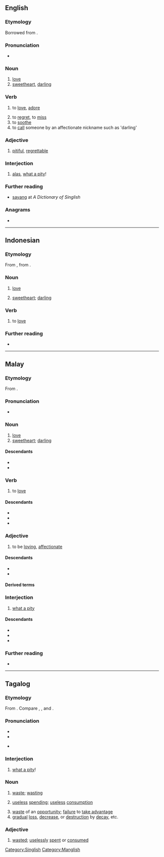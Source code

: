 ==English==

===Etymology===
Borrowed from {{bor|en|ms|sayang}}.

===Pronunciation===
* {{a|Singapore English|Malaysian English}} {{IPA|en|/ˈsʌɪjɑŋ/}}

===Noun===
{{en-noun|-}} {{term-label|en|Singapore|Malaysia|colloquial}}
# [[love]]
# [[sweetheart]], [[darling]]

===Verb===
{{head|en|verb|{{glossary|indeclinable}}}} {{term-label|en|Singapore|Malaysia|colloquial}}
# to [[love]], [[adore]]
#: {{ux|en|He does '''sayang''' me a lot}}
# to [[regret]], to [[miss]] {{gloss|regret the absence of}}
# to [[soothe]]
# to [[call]] someone by an affectionate nickname such as 'darling'

===Adjective===
{{en-adj}} {{term-label|en|Singapore|Malaysia|colloquial}}
# [[pitiful]], [[regrettable]]

===Interjection===
{{en-interjection}} {{term-label|en|Singapore|Malaysia|colloquial}}
# [[alas]], [[what a pity]]!

===Further reading===
* [http://www.mysmu.edu/faculty/jacklee/singlish_S.htm sayang] at ''A Dictionary of Singlish''

[[Category:Singlish]]
[[Category:Manglish]]

===Anagrams===
* {{anagrams|en|a=aagnsy|yagnas}}

----

==Indonesian==

===Etymology===
From {{inh|id|ms|sayang|t=[[yearning]]; [[longing]]; [[pitying]]; [[love]]; [[affection]]; it were a [[pity]]; [[alas]] that}}, from {{inh|id|poz-pro|*sayaŋ|gloss=too bad! it’s a pity! what a shame!}}.

===Noun===
{{id-noun}}

# [[love]]
#: {{syn|id|cinta|kasih}}
# [[sweetheart]]; [[darling]]

===Verb===
{{id-verb}}

# to [[love]]

===Further reading===
* {{R:KBBI Daring}}

----

==Malay==

===Etymology===
From {{inh|ms|poz-pro|*sayaŋ|gloss=too bad! it’s a pity! what a shame!}}.

===Pronunciation===
* {{rhymes|ms|jaŋ|aŋ|s=2}}

===Noun===
{{ms-noun|j=سايڠ}}

# [[love]]
# [[sweetheart]]; [[darling]]

====Descendants====
* {{desc|id|sayang}}
* {{desc|en|bor=1|sayang}}

===Verb===
{{head|ms|verb}}

# to [[love]]

====Descendants====
* {{desc|id|sayang}}
* {{desc|en|bor=1|sayang}}
* {{desc|nan-hok|bor=1|[[捎央]], [[沙央]]|tr=sa-iang}}

===Adjective===
{{ms-adj|j=سايڠ}}

# to be [[loving]], [[affectionate]]

====Descendants====
* {{desc|id|sayang}}
* {{desc|en|bor=1|sayang}}

====Derived terms====
{{ms-der|21|40|121|131|150|210|221|222|330|340}}

===Interjection===
{{ms-interj|j=سايڠ}}

# [[what a pity]]

====Descendants====
* {{desc|id|sayang}}
* {{desc|en|bor=1|sayang}}
* {{desc|nan-hok|bor=1|[[捎央]], [[沙央]]|tr=sa-iang}}

===Further reading===
* {{R:PRPM}}

----

==Tagalog==

===Etymology===
From {{inh|tl|poz-pro|*sayaŋ|gloss=too bad! it’s a pity! what a shame!}}. Compare {{cog|bcl|sayang}}, {{cog|pam|sayang}}, and {{cog|ms|sayang}}.

===Pronunciation===
* {{hyph|tl|sa|yang}}
* {{tl-IPA}}
* {{tl-IPA|sayáng}} {{q|adjective}}

===Interjection===
{{head|tl|interjection}}

# [[what a pity]]!

===Noun===
{{tl-noun}}

# [[waste]]; [[wasting]] {{gl|of a resource, talent, etc.}}
#: {{syn|tl|pagsayang|pagkasayang}}
# [[useless]] [[spending]]; [[useless]] [[consumption]]
#: {{syn|tl|aksaya|pag-aksaya|pag-aaksaya}}
# [[waste]] of an [[opportunity]]; [[failure]] to [[take advantage]]
# [[gradual]] [[loss]], [[decrease]], or [[destruction]] by [[decay]], etc.

===Adjective===
{{tl-adj|head1=sayang|head2=sayáng}}

# [[wasted]]; [[uselessly]] [[spent]] or [[consumed]]